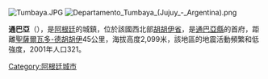 [[Image:Tumbaya.JPG|right]]
[[Image:Departamento_Tumbaya_(Jujuy_-_Argentina).png|right]]

'''通巴亞'''（{{lang-es|Tumbaya}}），是[[阿根廷|阿根廷]]的城鎮，位於該國西北部[[胡胡伊省|胡胡伊省]]，是[[通巴亞縣|通巴亞縣]]的首府，距離[[聖薩爾瓦多-德胡胡伊|聖薩爾瓦多-德胡胡伊]]45公里，海拔高度2,099米，該地區的地震活動頻繁和低強度，2001年人口321。

{{coord|23|51|S|65|28|W|display=title|region:AR_type:city_source:GNS-enwiki}}

{{Argentina-geo-stub}}
[[Category:阿根廷城市|Category:阿根廷城市]]